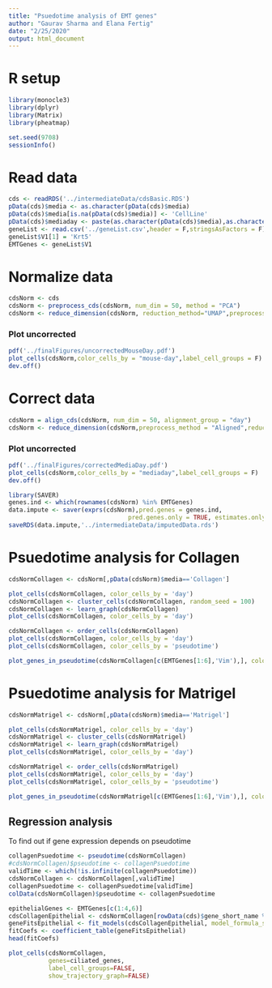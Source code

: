 ```yaml
---
title: "Psuedotime analysis of EMT genes"
author: "Gaurav Sharma and Elana Fertig"
date: "2/25/2020"
output: html_document
---
```


# R setup

```r
library(monocle3)
library(dplyr)
library(Matrix)
library(pheatmap)

set.seed(9708)
sessionInfo()
```

# Read data

```r
cds <- readRDS('../intermediateData/cdsBasic.RDS')
pData(cds)$media <- as.character(pData(cds)$media)
pData(cds)$media[is.na(pData(cds)$media)] <- 'CellLine'
pData(cds)$mediaday <- paste(as.character(pData(cds)$media),as.character(pData(cds)$day),sep="-")
geneList <- read.csv('../geneList.csv',header = F,stringsAsFactors = F)
geneList$V1[1] = 'Krt5'
EMTGenes <- geneList$V1
```

# Normalize data

```r
cdsNorm <- cds
cdsNorm <- preprocess_cds(cdsNorm, num_dim = 50, method = "PCA")
cdsNorm <- reduce_dimension(cdsNorm, reduction_method="UMAP",preprocess_method = "PCA")
```

### Plot uncorrected

```r
pdf('../finalFigures/uncorrectedMouseDay.pdf')
plot_cells(cdsNorm,color_cells_by = "mouse-day",label_cell_groups = F)
dev.off()
```

# Correct data
```r
cdsNorm = align_cds(cdsNorm, num_dim = 50, alignment_group = "day")
cdsNorm <- reduce_dimension(cdsNorm,preprocess_method = "Aligned",reduction_method = "UMAP")
```
### Plot uncorrected

```r
pdf('../finalFigures/correctedMediaDay.pdf')
plot_cells(cdsNorm,color_cells_by = "mediaday",label_cell_groups = F)
dev.off()
```

```r
library(SAVER)
genes.ind <- which(rownames(cdsNorm) %in% EMTGenes)
data.impute <- saver(exprs(cdsNorm),pred.genes = genes.ind,
                                 pred.genes.only = TRUE, estimates.only = TRUE)
saveRDS(data.impute,'../intermediateData/imputedData.rds')
```

# Psuedotime analysis for Collagen

```r
cdsNormCollagen <- cdsNorm[,pData(cdsNorm)$media=='Collagen']

plot_cells(cdsNormCollagen, color_cells_by = 'day')
cdsNormCollagen <- cluster_cells(cdsNormCollagen, random_seed = 100)
cdsNormCollagen <- learn_graph(cdsNormCollagen)
plot_cells(cdsNormCollagen, color_cells_by = 'day')

cdsNormCollagen <- order_cells(cdsNormCollagen)
plot_cells(cdsNormCollagen, color_cells_by = 'day')
plot_cells(cdsNormCollagen, color_cells_by = 'pseudotime')

plot_genes_in_pseudotime(cdsNormCollagen[c(EMTGenes[1:6],'Vim'),], color_cells_by = 'day')
```

# Psuedotime analysis for Matrigel


```r

cdsNormMatrigel <- cdsNorm[,pData(cdsNorm)$media=='Matrigel']

plot_cells(cdsNormMatrigel, color_cells_by = 'day')
cdsNormMatrigel <- cluster_cells(cdsNormMatrigel)
cdsNormMatrigel <- learn_graph(cdsNormMatrigel)
plot_cells(cdsNormMatrigel, color_cells_by = 'day')

cdsNormMatrigel <- order_cells(cdsNormMatrigel)
plot_cells(cdsNormMatrigel, color_cells_by = 'day')
plot_cells(cdsNormMatrigel, color_cells_by = 'pseudotime')

plot_genes_in_pseudotime(cdsNormMatrigel[c(EMTGenes[1:6],'Vim'),], color_cells_by = 'day')

```

## Regression analysis
To find out if gene expression depends on pseudotime


```r
collagenPsuedotime <- pseudotime(cdsNormCollagen)
#cdsNormCollagen)$pseudotime <- collagenPsuedotime
validTime <- which(!is.infinite(collagenPsuedotime))
cdsNormCollagen <- cdsNormCollagen[,validTime]
collagenPsuedotime <- collagenPsuedotime[validTime]
colData(cdsNormCollagen)$pseudotime <- collagenPsuedotime
```

```r
epithelialGenes <- EMTGenes[c(1:4,6)]
cdsCollagenEpithelial <- cdsNormCollagen[rowData(cds)$gene_short_name %in% epithelialGenes,] 
geneFitsEpithelial <- fit_models(cdsCollagenEpithelial, model_formula_str = "~pseudotime + day")
fitCoefs <- coefficient_table(geneFitsEpithelial)
head(fitCoefs)
```

```r
plot_cells(cdsNormCollagen,
           genes=ciliated_genes,
           label_cell_groups=FALSE,
           show_trajectory_graph=FALSE)
```

